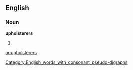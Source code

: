 ==English==
[[Category:English_words_with_consonant_pseudo-digraphs]]

===Noun===
'''upholsterers'''

# {{plural of|[[upholsterer]]}}

[[ar:upholsterers]]